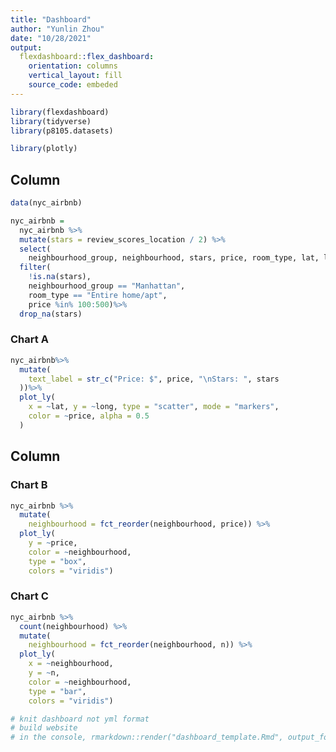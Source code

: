 ```yaml
---
title: "Dashboard"
author: "Yunlin Zhou"
date: "10/28/2021"
output: 
  flexdashboard::flex_dashboard:
    orientation: columns
    vertical_layout: fill
    source_code: embeded
---
```


```r
library(flexdashboard)
library(tidyverse)
library(p8105.datasets)

library(plotly)

```


Column {data-width=650}
-----------------------------------------------------------------------
```r
data(nyc_airbnb)

nyc_airbnb = 
  nyc_airbnb %>% 
  mutate(stars = review_scores_location / 2) %>%
  select(
    neighbourhood_group, neighbourhood, stars, price, room_type, lat, long) %>%
  filter(
    !is.na(stars), 
    neighbourhood_group == "Manhattan",
    room_type == "Entire home/apt",
    price %in% 100:500)%>%
  drop_na(stars)
```



### Chart A

```r
nyc_airbnb%>%
  mutate(
    text_label = str_c("Price: $", price, "\nStars: ", stars
  ))%>%
  plot_ly(
    x = ~lat, y = ~long, type = "scatter", mode = "markers",
    color = ~price, alpha = 0.5
  )
```

Column {data-width=350}
-----------------------------------------------------------------------

### Chart B

```r
nyc_airbnb %>% 
  mutate(
    neighbourhood = fct_reorder(neighbourhood, price)) %>% 
  plot_ly(
    y = ~price, 
    color = ~neighbourhood, 
    type = "box", 
    colors = "viridis")
```

### Chart C

```r
nyc_airbnb %>% 
  count(neighbourhood) %>% 
  mutate(
    neighbourhood = fct_reorder(neighbourhood, n)) %>% 
  plot_ly(
    x = ~neighbourhood, 
    y = ~n, 
    color = ~neighbourhood, 
    type = "bar", 
    colors = "viridis")
```

```r
# knit dashboard not yml format
# build website
# in the console, rmarkdown::render("dashboard_template.Rmd", output_format = "flexdashboard::flex_dashboard")
```

